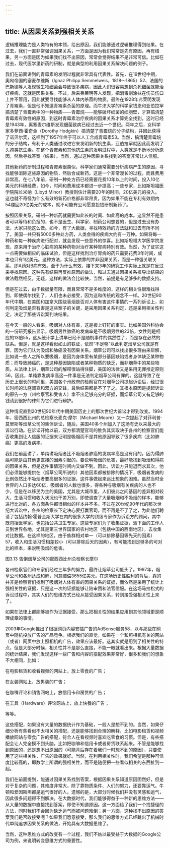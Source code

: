 ```yaml
---
---
---
```

title: 从因果关系到强相关关系
---




逻辑推理能力是人类特有的本领，给出原因，我们能够通过逻辑推理得到结果。在过去，我们一直非常强调因果关系，一方面是因为我们常常是先有原因，再有结果，另一方面是因为如果我们找不出原因，常常会觉得结果不是非常可信。比如在过去，现代医学里新药的研制，就是典型的利用因果关系解决问题的例子。

我们在前面讲到的青霉素的发明过程就非常具有代表性。首先，在19世纪中期，奧匈帝国的塞麦尔维斯（Ignaz Philipp Semmelweis，1818～1865）52、法国的巴斯德等人发现微生物细菌会导致很多疾病，因此人们很容易想到杀死细菌就能治好疾病，这就是因果关系。不过，后来弗莱明等人发现，把消毒剂涂抹在伤员伤口上并不管用，因此就要寻找能够从人体内杀菌的物质。最终在1928年弗莱明发现了青霉素，但是他不知道青霉素杀菌的原理。而牛津大学的科学家钱恩和亚伯拉罕搞清楚了青霉素中的一种物质——青霉烷——能够破坏细菌的细胞壁，才算搞清楚青霉素有效性的原因，到这时青霉素治疗疾病的因果关系才算完全找到，这时已经是1943年，离塞麦尔维斯发现细菌致病已经过去近一个世纪。两年之后，女科学家多萝西·霍奇金（Dorothy Hodgkin）搞清楚了青霉烷的分子结构，并因此获得了诺贝尔奖，这样到了1957年终于可以人工合成青霉素53。当然，搞清楚青霉烷的分子结构，有利于人类通过改进它来发明新的抗生素，亚伯拉罕就因此而发明了头孢类抗生素。在整个青霉素和其他抗生素的发明过程中，人类就是不断地分析原因，然后寻找答案（结果）。当然，通过这种因果关系找到的答案非常让人信服。

其他新药的研制过程和青霉素很类似，科学家们通常需要分析疾病产生的原因，寻找能够消除这些原因的物质，然后合成新药。这是一个非常漫长的过程，而且费用非常高。在七八年前，研制一种处方药已经需要花费10年以上的时间，投入10亿美元的科研经费，如今，时间和费用成本都进一步提高；一些专家，比如斯坦福医学院院长米纳（Lloyd Minor）教授则估计需要20年的时间，20亿美元的投入。这也就不奇怪为什么有效的新药价格都非常昂贵，因为如果不能在专利有效期内54赚回20亿美元的成本，就不可能有公司愿意投钱研制新药了。

按照因果关系，研制一种新药就需要如此长的时间、如此高的成本。这显然不是患者可以等待和负担的，也不是医生、科学家、制药公司想要的，但是过去没有办法，大家只能这么做。如今，有了大数据，寻找特效药的方法就和过去有所不同了。美国一共只有5000多种处方药，人类会得的疾病大约有一万种。如果将每一种药和每一种疾病进行配对，就会发现一些意外的惊喜。比如斯坦福大学医学院发现，原来用于治疗心脏病的某种药物对治疗某种胃病特别有效。当然，为了证实这一点需要做相应的临床试验，但是这样找到治疗胃病的药只需要花费3年时间，成本也只有1亿美元。这种方法，实际上依靠的并非因果关系，而是一种强关联关系，即A药对B病有效。至于为什么有效，接下来3年的研究工作实际上就是在反过来寻找原因。这种先有结果再反推原因的做法，和过去通过因果关系推导出结果的做法截然相反。无疑，这样的做法会比较快，当然，前提是有足够多的数据支持。

但是在过去，由于数据量有限，而且常常不是多维度的，这样的相关性很难找得到，即使偶尔找到了，人们也未必接受，因为这和传统的观念不一样。20世纪90年代中期，在美国和加拿大围绕香烟是否对人体有害这件事情的一系列诉讼上，如何判定吸烟是否有害是这些案子的关键，是采用因果关系判定，还是采用相关性判定，决定了那些诉讼案判决结果。

在今天一般的人看来，吸烟对人体有害，这是板上钉钉的事实。比如美国外科协会的一份研究报告显示，吸烟男性肺癌的发病率是不吸烟男性的23倍，女性则是相应的13倍55，这从统计学上讲早已经不是随机事件的偶然性了，而是存在必然的联系。但是，就是这样看似如山的铁证，依然“不足够”以此判定烟草公司就是有罪，因为它们认为吸烟和肺癌没有因果关系。烟草公司可以找出很多理由来辩解，比如说一些人之所以要吸烟，是因为身体里有某部分基因缺陷或者身体缺乏某种物质；而导致肺癌的，是这种基因缺陷或者某种物质的缺乏，而非烟草中的某些物质。从法律上讲，烟草公司的解释很站得住脚，美国的法律又是采用无罪推定原则56，因此，单纯靠发病率高这一件事是无法判定烟草公司有罪的。这就导致了在历史上很长的时间里，美国各个州政府的检察官在对烟草公司提起诉讼后，经过很长时间的法庭调查和双方的交锋，最后结果都是不了了之。其根本原因是提起诉讼的原告一方（州检察官和受害人）拿不出足够充分的证据，而烟草公司又有足够的钱请到很好的律师为它们进行辩护。

这种情况直到20世纪90年代中期美国历史上的那次世纪大诉讼才得到改变。1994年，密西西比州的总检察长麦克·摩尔（Michael Moore）又一次提起了对菲利普·莫里斯等烟草公司的集体诉讼，随后，美国40多个州加入了这场有史以来最大的诉讼行动。在诉讼开始以前，双方都清楚官司的胜负其实取决于各州的检察官们能否收集到让人信服的证据来证明是吸烟而不是其他原因导致了很多疾病（比如肺癌）更高的发病率。

我们在前面讲了，单纯讲吸烟者比不吸烟者肺癌的发病率高是没有用的，因为得肺癌可能是由其他更直接的因素引起的。要说明吸烟的危害，最好能找到吸烟和得病的因果关系，但是这件事情短时间内又做不到。因此，诉讼方只能退而求其次，他们必须能够提供在（烟草公司所说的）其他因素都被排除的情况下，吸烟者发病的比例依然比不吸烟者要高很多的证据，这件事做起来远比想象的困难。虽然当时全世界的人口多达60亿，吸烟者的人数也很多，得各种与吸烟有关疾病的人也不少，但是在以移民为主的美国，尤其是大城市里，人们彼此之间基因的差异相对较大，生活习惯和收入状况也干差万别，即使调查了大量吸烟和不吸烟的样本，能够进行比对的、各方面条件都很相似的样本并不多。不过在20世纪90年代的那次世纪大诉讼中，各州的检察长下定决心要打赢官司，而不再是不了了之，为此他们聘请了包括约翰·霍普金斯大学在内的很多大学的顶级专家作为诉讼方的顾问，其中既包括医学家，也包括公共卫生专家。这些专家们为了收集证据，派下面的工作人员到世界各地，尤其是第三世界国家的农村地区（包括中国的西南地区），去收集对比数据。在这样的地区，由于族群相对单一（可以排除基因等先天的因素）57，收入和生活习惯相差较小（可以排除后天的因素），有可能找到足够多的可对比的样本，来说明吸烟的危害。



图3.13 告倒烟草公司的密西西比州总检察长摩尔

各州检察官们和专家们经过三年多的努力，最终让烟草公司低头了。1997年，烟草公司和各州达成和解，同意赔偿3655亿美元。在这场历史性胜利的背后，靠的并非是检察官们找到了吸烟对人体有害的因果关系的证据，而依然是采用了统计上强相关性的证据，只是这一次的证据能够让陪审团和法官信服。在这场马拉松式的诉讼过程中，其实人们的思维方式已经从接受因果关系，转到接受强相关性上来了。

如果在法律上都能够被作为证据接受，那么把相关性的结果应用到其他领域更是顺理成章的事情。

2003年Google推出了根据网页内容安插广告的AdSense服务58，以与那些在网页中随机投放广告的产品竞争。根据我们的直觉，如果在一个和照相机有关的网站（或者）网页中放上照相机的广告，效果应该最好。这其实就是用到了相关性的特点，但是大部分时候，相关性并不是那么直接，不能一眼就看出来。根据大量数据的统计结果，我们发现这样一些广告和内容的搭配效果非常好，很多和我们的想象不大相同，比如：

在电影租赁和收看视频的网站上，放上零食的广告；

在女装网站上，放男装的广告；

在咖啡评论和销售网站上，放信用卡和房贷的广告；

在工具（Hardware）评论网站上，放上快餐的广告；

等等。

这些搭配，如果没有大量的数据统计作为基础，一般人是想不到的。当然，如果仔细分析有些看似不太相关的搭配，还是能够找到合理的解释，比如电影租赁和视频播放网站与零食广告的搭配，符合人在看视频时喜欢吃零食的习惯。但是，有些搭配会让人完全摸不到头脑，比如把咖啡和信用卡或者房贷联系起来。不管是能够找到原因的，还是想不出原因的（可能背后存在着我们一时想不到的原因），只要使用了这些相关性，广告的效果就好。当然，在利用相关性时，我们希望是那种可信度比较高的，即数学上所谓的强相关性，而不是随便把一些看似相关的东西扯到一起。

我们在前面提到，能通过因果关系找到答案，根据因果关系知道原因固然好，但是对于复杂的问题，其难度非常大，除了靠物质条件、人们的努力，还要靠运气。牛顿和爱因斯坦都是运气很好的人。遗憾的是，大部分时候我们并没有灵感和运气，因此很多问题得不到解决。在大数据时代，我们能够得益于一种新的思维方法——从大量的数据中直接找到答案，即使不知道原因。这一方面给了我们一个找捷径的方法，同时我们不会因为缺乏运气而被问题难倒；另一方面，这种找不出原因的答案我们是否敢接受呢？如果我们愿意接受，那么我们的思维方式已经跳出了机械时代单纯追求因果关系的做法，开始具有大数据思维了。

当然，这种思维方式的改变有一个过程，我们不妨以最受益于大数据的Google公司为例，来说明转变思维方式的重要性。
